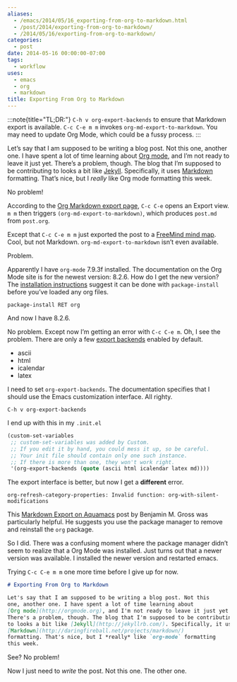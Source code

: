 ```yaml
---
aliases:
  - /emacs/2014/05/16_exporting-from-org-to-markdown.html
  - /post/2014/exporting-from-org-to-markdown/
  - /2014/05/16/exporting-from-org-to-markdown/
categories:
  - post
date: 2014-05-16 00:00:00-07:00
tags:
  - workflow
uses:
  - emacs
  - org
  - markdown
title: Exporting From Org to Markdown
---
```


:::note{title="TL;DR:"}
`C-h v org-export-backends` to ensure that Markdown export is available.
`C-c C-e m m` invokes `org-md-export-to-markdown`. You may need to
update Org Mode, which could be a fussy process.
:::

Let’s say that I am supposed to be writing a blog post. Not this one,
another one. I have spent a lot of time learning about [Org
mode](http://orgmode.org), and I’m not ready to leave it just yet.
There’s a problem, though. The blog that I’m supposed to be
contributing to looks a bit like [Jekyll](http://jekyllrb.com).
Specifically, it uses
[Markdown](http://daringfireball.net/projects/markdown) formatting.
That’s nice, but I *really* like Org mode formatting this week.

No problem!

According to the [Org Markdown export
page](http://orgmode.org/manual/Markdown-export.html), `C-c C-e` opens an
Export view. `m m` then triggers `(org-md-export-to-markdown)`, which
produces `post.md` from `post.org`.

Except that `C-c C-e m m` just exported the post to a [FreeMind mind
map](http://freemind.sourceforge.net/wiki/index.php/Main_Page). Cool,
but not Markdown. `org-md-export-to-markdown` isn’t even available.

Problem.

Apparently I have `org-mode` 7.9.3f installed. The documentation on the
Org Mode site is for the newest version: 8.2.6. How do I get the new
version? The [installation
instructions](http://orgmode.org/manual/Installation.html) suggest it
can be done with `package-install` before you’ve loaded any org files.

```
package-install RET org
```

And now I have 8.2.6.

No problem. Except now I’m getting an error with `C-c C-e m`. Oh, I see
the problem. There are only a few [export
backends](http://orgmode.org/manual/Export-back_002dends.html#Export-back_002dends)
enabled by default.

- ascii
- html
- icalendar
- latex

I need to set `org-export-backends`. The documentation specifies that I
should use the Emacs customization interface. All righty.

```
C-h v org-export-backends
```

I end up with this in my `.init.el`

```lisp
(custom-set-variables
 ;; custom-set-variables was added by Custom.
 ;; If you edit it by hand, you could mess it up, so be careful.
 ;; Your init file should contain only one such instance.
 ;; If there is more than one, they won't work right.
 '(org-export-backends (quote (ascii html icalendar latex md))))
```

The export interface is better, but now I get a **different** error.

```
org-refresh-category-properties: Invalid function: org-with-silent-modifications
```

This [Markdown Export on
Aquamacs](http://www.benjaminmgross.com/markdown-export-on-aquamacs/)
post by Benjamin M. Gross was particularly helpful. He suggests you use
the package manager to remove and reinstall the `org` package.

So I did. There was a confusing moment where the package manager didn’t
seem to realize that a Org Mode was installed. Just turns out that a
newer version was available. I installed the newer version and restarted
emacs.

Trying `C-c C-e m m` one more time before I give up for now.

```md
# Exporting From Org to Markdown

Let's say that I am supposed to be writing a blog post. Not this
one, another one. I have spent a lot of time learning about
[Org mode](http://orgmode.org), and I'm not ready to leave it just yet.
There's a problem, though. The blog that I'm supposed to be contributing
to looks a bit like [Jekyll](http://jekyllrb.com/). Specifically, it uses
[Markdown](http://daringfireball.net/projects/markdown/)
formatting. That's nice, but I *really* like `org-mode` formatting
this week.
```

See? No problem!

Now I just need to *write* the post. Not this one. The other one.

